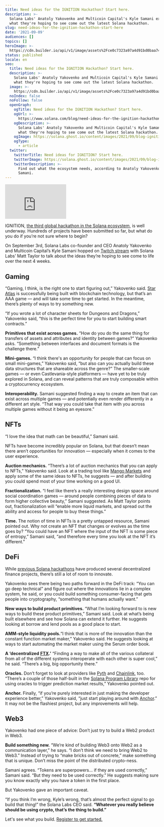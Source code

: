 ```yaml
---
title: Need ideas for the IGNITION Hackathon? Start here.
description: >-
  Solana Labs' Anatoly Yakovenko and Multicoin Capital's Kyle Samani explain
  what they're hoping to see come out the latest Solana hackathon.
slug: need-ideas-for-the-ignition-hackathon-start-here
date: '2021-09-09'
audiences: []
topics: []
heroImage: >-
  https://cdn.builder.io/api/v1/image/assets%2Fce0c7323a97a4d91bd0baa7490ec9139%2F00b3d8e4221c4902981927ca3cb9fec9
status: published
locale: en
seo:
  title: Need ideas for the IGNITION Hackathon? Start here.
  description: >-
    Solana Labs' Anatoly Yakovenko and Multicoin Capital's Kyle Samani explain
    what they're hoping to see come out the latest Solana hackathon.
  image: >-
    https://cdn.builder.io/api/v1/image/assets%2Fce0c7323a97a4d91bd0baa7490ec9139%2F00b3d8e4221c4902981927ca3cb9fec9
  noIndex: false
  noFollow: false
  openGraph:
    ogTitle: Need ideas for the IGNITION Hackathon? Start here.
    ogUrl: >-
      https://www.solana.com/blog/need-ideas-for-the-ignition-hackathon-start-here
    ogDescription: >-
      Solana Labs' Anatoly Yakovenko and Multicoin Capital's Kyle Samani explain
      what they're hoping to see come out the latest Solana hackathon.
    ogImage: https://solana.ghost.io/content/images/2021/09/blog-ignition.png
    ogType:
      - article
  twitter:
    twitterTitle: Need ideas for IGNITION? Start here.
    twitterImage: https://solana.ghost.io/content/images/2021/09/blog-ignition.png
    twitterDescription: >-
      Find out what the ecosystem needs, according to Anatoly Yakovenko and Kyle
      Samani.
---
```



<iframe
  width="200"
  height="113"
  src="https://www.youtube.com/embed/bu6NhNINlfQ?feature=oembed"
  frameborder="0"
  allow="accelerometer; autoplay; clipboard-write; encrypted-media; gyroscope; picture-in-picture"
  allowfullscreen=""
></iframe>


IGNITION, [the third global hackathon in the Solana ecosystem](https://solana.com/ignition?ref=solana.ghost.io), is well underway. Hundreds of projects have been submitted so far, but what do you do if you’re not sure where to begin?

On September 3rd, Solana Labs co-founder and CEO Anatoly Yakovenko and Multicoin Capital’s Kyle Samani hopped on [Twitch stream](https://solana.ghost.io/p/c66c2416-32cc-44f0-9306-595a321a2d79/twitch.tv/solanatv) with Solana Labs’ Matt Taylor to talk about the ideas they’re hoping to see come to life over the next 4 weeks.

## **Gaming**

“Gaming, I think, is the right one to start figuring out,” Yakovenko said. [Star Atlas](https://staratlas.com/?ref=solana.ghost.io) is successfully being built with blockchain technology, but that’s an AAA game — and will take some time to get started. In the meantime, there’s plenty of ways to try something new.

“If you wrote a lot of character sheets for Dungeons and Dragons,” Yakovenko said, “this is the perfect time for you to start building smart contracts.”

**Primitives that exist across games.** “How do you do the same thing for transfers of assets and attributes and identity between games?” Yakovenko asks. “Something between interfaces and document formats is the challenge there.”

**Mini-games.** “I think there's an opportunity for people that can focus on small mini-games,” Yakovenko said, “but also can you actually build these data structures that are shareable across the genre?” The smaller-scale games — or even Castlevania-style platformers — have yet to be truly explored in Solana, and can reveal patterns that are truly composable within a cryptocurrency ecosystem.

**Interoperability.** Samani suggested finding a way to create an item that can exist across multiple games — and potentially even render differently in a different art style. “That way you could take that item with you across multiple games without it being an eyesore.”

## **NFTs**

“I love the idea that math can be beautiful,” Samani said.

NFTs have become incredibly popular on Solana, but that doesn’t mean there aren’t opportunities for innovation — especially when it comes to the user experience.

**Auction mechanics.** “There’s a lot of auction mechanics that you can apply to NFTs,” Yakovenko said. Look at a trading tool like [Mango Markets](https://mango.markets/?ref=solana.ghost.io) and apply some of the same ideas to NFTs, he suggests — and after building you could spend most of your time working on a good UI.

**Fractionalization.** “I feel like there’s a really interesting design space around social coordination games — around people combining pieces of data to form higher collective beauty,” Samani suggested. As Matt Taylor points out, fractionalization will “enable more liquid markets, and spread out the ability and access for people to buy these things.”

**Time.** The notion of time in NFTs is a pretty untapped resource, Samani pointed out. Why not create an NFT that changes or evolves as the time goes by? “You could have an NFT where the input of the NFT is some piece of entropy,” Samani said, “and therefore every time you look at the NFT it’s different."

## **DeFi**

While [previous Solana hackathons](https://solana.com/news/announcing-winners-of-the-solana-season-hackathon?ref=solana.ghost.io) have produced several decentralized finance projects, there’s still a lot of room to innovate.

Yakovenko sees there being two paths forward in the DeFi track: “You can go deep technical” and figure out where the innovations lie in a complex system, he said, or you could build something consumer-facing that gets people into cryptography, “something that humans actually want.”

**New ways to build product primitives.** “What I’m looking forward to is new ways to build these product primitives,” Samani said. Look at what’s being built elsewhere and see how Solana can extend it further. He suggests looking at borrow and lend pools as a good place to start.

**AMM-style liquidity pools.**“I think that is more of the innovation than the constant function market maker,” Yakovenko said. He suggests looking at ways to start automating the market maker using the Serum order book.

**A ‘decentralized** [**FTX**](https://ftx.com/en?ref=solana.ghost.io)**.’** “Finding a way to make all of the various collateral from all of the different systems interoperate with each other is super cool,” he said. “There’s a big, big opportunity there.”

**Oracles.** Don’t forget to look at providers like [Pyth](https://pyth.network/?ref=solana.ghost.io) and [Chainlink](https://solana.com/ecosystem/chainlink?ref=solana.ghost.io), too. “There’s a couple of those half-built in the [Solana Program Library](https://spl.solana.com/?ref=solana.ghost.io) repo for using oracles to trigger prediction market results,” Yakovenko pointed out.

**Anchor.** Finally, “if you’re purely interested in just making the developer experience better,” Yakovenko said, “just start playing around with [Anchor](https://anchorprotocol.com/?ref=solana.ghost.io).” It may not be the flashiest project, but any improvements will help.

## **Web3**

Yakovenko had one piece of advice: Don’t just try to build a Web2 product in Web3.

**Build something new.** “We’re kind of building Web3 onto Web2 as a communication layer,” he says. “I don’t think we need to bring Web2 to Web3.” Instead of trying to “make bricks out of concrete,” make something that is unique. Don’t miss the point of the distributed crypto-ness.

Samani agrees. “Tokens are superpowers… if they are used correctly,” Samani said. “But they need to be used correctly.” He suggests making sure you know exactly why you have a token in the first place.

But Yakovenko gave an important caveat.

“If you think I’m wrong, Kyle’s wrong, that’s almost the perfect signal to go build that thing!” the Solana Labs CEO said. **“Whatever you really believe should be using crypto, that’s the thing to build.”**

Let's see what you build. [Register to get started.](https://ignition.devpost.com/?ref=solana.ghost.io)
